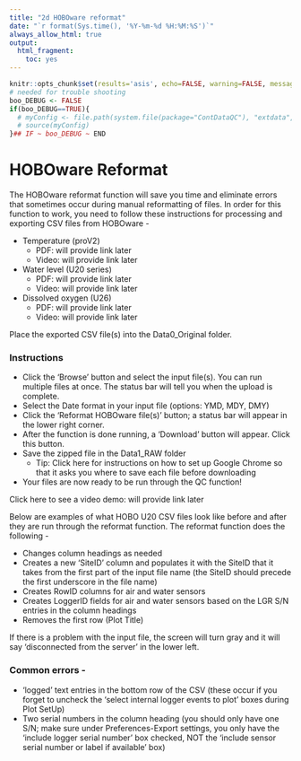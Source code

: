 ```yaml
---
title: "2d HOBOware reformat"
date: "`r format(Sys.time(), '%Y-%m-%d %H:%M:%S')`"
always_allow_html: true
output:
  html_fragment:
    toc: yes
---
```


```r
knitr::opts_chunk$set(results='asis', echo=FALSE, warning=FALSE, message = FALSE)
# needed for trouble shooting
boo_DEBUG <- FALSE
if(boo_DEBUG==TRUE){
  # myConfig <- file.path(system.file(package="ContDataQC"), "extdata", "config.ORIG.R")
  # source(myConfig)
}## IF ~ boo_DEBUG ~ END
```

# HOBOware Reformat

The HOBOware reformat function will save you time and eliminate errors that sometimes occur during manual reformatting of files. In order for this function to work, you need to follow these instructions for processing and exporting CSV files from HOBOware -

* Temperature (proV2)
  + PDF: will provide link later
  + Video: will provide link later
* Water level (U20 series)
  + PDF: will provide link later
  + Video: will provide link later
* Dissolved oxygen (U26)
  + PDF: will provide link later
  + Video: will provide link later

Place the exported CSV file(s) into the Data0_Original folder.

### Instructions

* Click the ‘Browse’ button and select the input file(s). You can run multiple files at once. The status bar will tell you when the upload is complete.
* Select the Date format in your input file (options: YMD, MDY, DMY)
* Click the ‘Reformat HOBOware file(s)’ button; a status bar will appear in the lower right corner. 
* After the function is done running, a ‘Download’ button will appear. Click this button.
* Save the zipped file in the Data1_RAW folder
  + Tip: Click here for instructions on how to set up Google Chrome so that it asks you where to save each file before downloading
* Your files are now ready to be run through the QC function!

Click here to see a video demo: will provide link later 

Below are examples of what HOBO U20 CSV files look like before and after they are run through the reformat function. The reformat function does the following -

* Changes column headings as needed
* Creates a new ‘SiteID’ column and populates it with the SiteID that it takes from the first part of the input file name (the SiteID should precede the first underscore in the file name)
* Creates RowID columns for air and water sensors
* Creates LoggerID fields for air and water sensors based on the LGR S/N entries in the column headings
* Removes the first row (Plot Title)

If there is a problem with the input file, the screen will turn gray and it will say ‘disconnected from the server’ in the lower left.

### Common errors -

* 'logged' text entries in the bottom row of the CSV (these occur if you forget to uncheck the ‘select internal logger events to plot’ boxes during Plot SetUp)
* Two serial numbers in the column heading (you should only have one S/N; make sure under Preferences-Export settings, you only have the ‘include logger serial number’ box checked, NOT the ‘include sensor serial number or label if available’ box)

